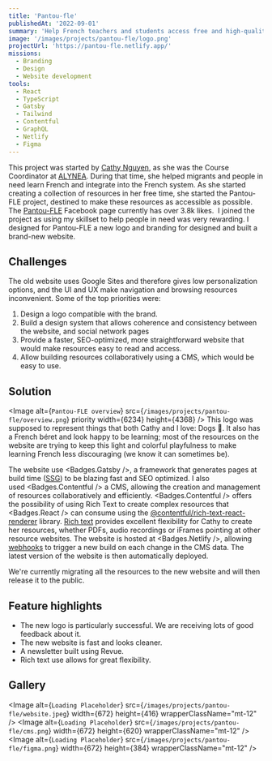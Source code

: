 ```yaml
---
title: 'Pantou-fle'
publishedAt: '2022-09-01'
summary: 'Help French teachers and students access free and high-quality resources to learn French as a foreign language.'
image: '/images/projects/pantou-fle/logo.png'
projectUrl: 'https://pantou-fle.netlify.app/'
missions:
  - Branding
  - Design
  - Website development
tools:
  - React
  - TypeScript
  - Gatsby
  - Tailwind
  - Contentful
  - GraphQL
  - Netlify
  - Figma
---
```


This project was started by [Cathy Nguyen](https://www.linkedin.com/in/cathy-nguyen-014b8ba2/), as she was the Course Coordinator at [ALYNEA](https://alynea.org/). During that time, she helped migrants and people in need learn French and integrate into the French system. As she started creating a collection of resources in her free time, she started the Pantou-FLE project, destined to make these resources as accessible as possible. The [Pantou-FLE](https://www.facebook.com/apprendreAvecPantouFLE) Facebook page currently has over 3.8k likes. 
I joined the project as using my skillset to help people in need was very rewarding. I designed for Pantou-FLE a new logo and branding for designed and built a brand-new website.

## Challenges

The old website uses Google Sites and therefore gives low personalization options, and the UI and UX make navigation and browsing resources inconvenient.
Some of the top priorities were:

1. Design a logo compatible with the brand.
1. Build a design system that allows coherence and consistency between the website, and social network pages
1. Provide a faster, SEO-optimized, more straightforward website that would make resources easy to read and access.
1. Allow building resources collaboratively using a CMS, which would be easy to use.

## Solution

<Image
  alt={`Pantou-FLE overview`}
  src={`/images/projects/pantou-fle/overview.png`}
  priority
  width={6234}
  height={4368}
/>
This logo was supposed to represent things that both Cathy and I love: Dogs 🐶. It
also has a French béret and look happy to be learning; most of the resources on the
website are trying to keep this light and colorful playfulness to make learning French
less discouraging (we know it can sometimes be).

The website use <Badges.Gatsby />, a framework that generates pages at build time ([SSG](https://www.gatsbyjs.com/docs/glossary/static-site-generator/)) to be blazing fast and SEO optimized. I also used <Badges.Contentful /> a CMS, allowing the creation and management of resources collaboratively and efficiently. <Badges.Contentful /> offers the possibility of using Rich Text to create complex resources that <Badges.React /> can consume using the [@contentful/rich-text-react-renderer](https://github.com/contentful/rich-text) library. [Rich text](https://github.com/contentful/rich-text) provides excellent flexibility for Cathy to create her resources, whether PDFs, audio recordings or iFrames pointing at other resource websites. The website is hosted at <Badges.Netlify />, allowing [webhooks](https://hookdeck.com/webhooks/guides/what-are-webhooks-how-they-work#what-is-a-webhook) to trigger a new build on each change in the CMS data. The latest version of the website is then automatically deployed.

We're currently migrating all the resources to the new website and will then release it to the public.

## Feature highlights

- The new logo is particularly successful. We are receiving lots of good feedback about it.
- The new website is fast and looks cleaner.
- A newsletter built using Revue.
- Rich text use allows for great flexibility.

## Gallery

<Image
  alt={`Loading Placeholder`}
  src={`/images/projects/pantou-fle/website.jpeg`}
  width={672}
  height={416}
  wrapperClassName="mt-12"
/>
<Image
  alt={`Loading Placeholder`}
  src={`/images/projects/pantou-fle/cms.png`}
  width={672}
  height={620}
  wrapperClassName="mt-12"
/>
<Image
  alt={`Loading Placeholder`}
  src={`/images/projects/pantou-fle/figma.png`}
  width={672}
  height={384}
  wrapperClassName="mt-12"
/>
